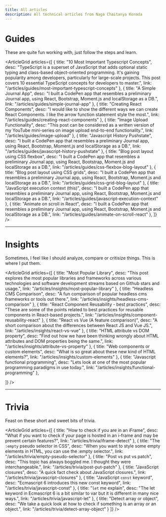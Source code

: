 ```yaml
---
title: All articles
description: All technical articles from Naga Chaitanya Konada
---
```





# Guides

These are quite fun working with, just follow the steps and learn.

<ArticleGrid 
  articles={[
    { 
      title: "10 Most Important Typescript Concepts", 
      desc: "TypeScript is a superset of JavaScript that adds optional static typing and class-based object-oriented programming. It's gaining popularity among developers, particularly for large-scale projects. This post covers 10 essential TypeScript concepts for developers to master.", 
      link: "/articles/guides/most-important-typescript-concepts"
    },
    { 
      title: "A Simple Journal App", 
      desc: "I built a CodePen app that resembles a preliminary Journal app, using React, Bootstrap, Moment.js and localStorage as a DB.", 
      link: "/articles/guides/simple-journal-app"
    },
    { 
      title: "Creating React Components", 
      desc: "I would like to show the different ways we can create React Components. I like the arrow function statement style the most.", 
      link: "/articles/guides/creating-react-components"
    },
    { 
      title: "Image Upload Functionality", 
      desc: "This post can be considered as a written version of my YouTube mini-series on image upload end-to-end functionality.", 
      link: "/articles/guides/image-upload"
    },
    { 
      title: "Javascript History Pushstate", 
      desc: "I built a CodePen app that resembles a preliminary Journal app, using React, Bootstrap, Moment.js and localStorage as a DB.", 
      link: "/articles/guides/javascript-history-pushstate"
    },
    { 
      title: "Blog post layout using CSS flexbox", 
      desc: "I built a CodePen app that resembles a preliminary Journal app, using React, Bootstrap, Moment.js and localStorage as a DB.", 
      link: "/articles/guides/css-flexbox-blog-layout"
    },
    { 
      title: "Blog post layout using CSS grids", 
      desc: "I built a CodePen app that resembles a preliminary Journal app, using React, Bootstrap, Moment.js and localStorage as a DB.", 
      link: "/articles/guides/css-grid-blog-layout"
    },
    { 
      title: "JavaScript execution context (this)", 
      desc: "I built a CodePen app that resembles a preliminary Journal app, using React, Bootstrap, Moment.js and localStorage as a DB.", 
      link: "/articles/guides/javascript-execution-context"
    },
    { 
      title: "Animate on scroll in React", 
      desc: "I built a CodePen app that resembles a preliminary Journal app, using React, Bootstrap, Moment.js and localStorage as a DB.", 
      link: "/articles/guides/animate-on-scroll-react"
    },
  ]}
/>


---

# Insights

Sometimes, I feel like I should analyze, compare or critisize things. This is where I put them.

<ArticleGrid 
  articles={[
    { 
      title: "Most Popular Library", 
      desc: "This post explores the most popular libraries and frameworks across various technologies and software development streams based on Github stars and usage.", 
      link: "/articles/insights/most-popular-library"
    },
    { 
      title: "Headless CMS Comparison", 
      desc: "A fun comparison of popular headless cms frameworks or tools out there.", 
      link: "/articles/insights/headless-cms-comparison"
    },
    { 
      title: "React Component Reusability - best practices", 
      desc: "These are some of the points related to best practices for reusable components in React-based projects.", 
      link: "/articles/insights/component-reusability-react"
    },
    { 
      title: "React vs Vue (A feature comparison)", 
      desc: "A short comparison about the differences between React JS and Vue JS.", 
      link: "/articles/insights/react-vs-vue"
    },
    { 
      title: "HTML attribute vs DOM property", 
      desc: "Find out how we have been thinking wrongly about HTML attributes and DOM properties being the same.", 
      link: "/articles/insights/attribute-vs-property"
    },
    { 
      title: "Web components or custom elements", 
      desc: "What is so great about these new kind of HTML elements?", 
      link: "/articles/insights/custom-elements"
    },
    { 
      title: "Javascript functional programming", 
      desc: "Lets look at one of the most popular programming paradigms in use today.", 
      link: "/articles/insights/functional-programming"
    },
    
  ]} 
/>

---

# Trivia

Feast on these short and sweet bits of trivia.

<ArticleGrid 
  articles={[
    {
      title: "How to check if you are in an iFrame",
      desc: "What if you want to check if your page is hosted in an i-frame and may be prevent certain features?",
      link: "/articles/trivia/iframe-detect"
    },
    {
      title: "The `:empty` pseudo selector in CSS",
      desc: "When you want to style some empty elements in HTML, you can use the :empty selector.",
      link: "/articles/trivia/empty-pseudo-selector"
    },
    {
      title: "Post vs put vs patch",
      desc: "This topic has always boggled me. I thought they were interchangeable.",
      link: "/articles/trivia/post-put-patch"
    },
    {
      title: "JavaScript closures",
      desc: "A quick fact check about JavaScript closures.",
      link: "/articles/trivia/javascript-closures"
    },
    {
      title: "JavaScript `const` keyword",
      desc: "Ecmascript 6 introduces this new const keyword",
      link: "/articles/trivia/javascript-const"
    },
    {
      title: "`let` me explain",
      desc: "The let keyword in Ecmascript 6 is a bit similar to var but it is different in many nice ways.",
      link: "/articles/trivia/javascript-let"
    },
    {
      title: "Detect array or object",
      desc: "We take a quick look at how to check if something is an array or an object.",
      link: "/articles/trivia/detect-array-object"
    }
  ]}
/>